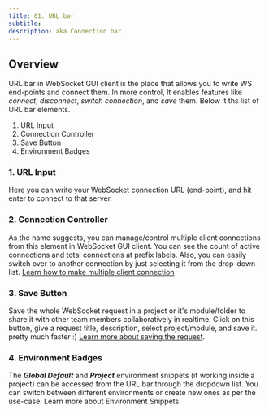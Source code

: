 ```yaml
---
title: 01. URL bar
subtitle: 
description: aka Connection bar
---
```


## Overview
URL bar in WebSocket GUI client is the place that allows you to write WS end-points and connect them. In more control, It enables features like _connect_, _disconnect_, _switch connection_, and _save_ them.
Below it ths list of URL bar elements.

 1. URL Input
 2. Connection Controller
 3. Save Button
 4. Environment Badges

### 1. URL Input
Here you can write your WebSocket connection URL (end-point), and hit enter to connect to that server. 

### 2. Connection Controller
As the name suggests, you can manage/control multiple client connections from this element in WebSocket GUI client. You can see the count of active connections and total connections at prefix labels. Also, you can easily switch over to another connection by just selecting it from the drop-down list. [Learn how to make multiple client connection](/ws/a/establishing-multiple-ws-connections/)

### 3. Save Button
Save the whole WebSocket request in a project or it's module/folder to share it with other team members collaboratively in realtime. Click on this button, give a request title, description, select project/module, and save it. pretty much faster :)
[Learn more about saving the request](/ws/a/save-ws-request/).

### 4. Environment Badges
The ***Global Default*** and ***Project*** environment snippets (if working inside a project) can be accessed from the URL bar through the dropdown list. You can switch between different environments or create new ones as per the use-case. Learn more about Environment Snippets.
